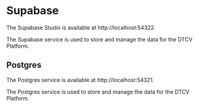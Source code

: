 # Supabase

The Supabase Studio is available at http://localhost:54322.

The Supabase service is used to store and manage the data for the DTCV Platform.

## Postgres

The Postgres service is available at http://localhost:54321.

The Postgres service is used to store and manage the data for the DTCV Platform.

